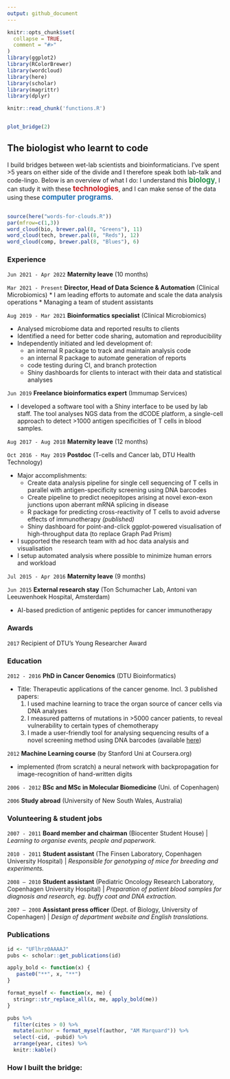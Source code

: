 ```yaml
---
output: github_document
---
```


<!-- README.md is generated from README.Rmd. Please edit that file -->

```r
knitr::opts_chunk$set(
  collapse = TRUE,
  comment = "#>"
)
library(ggplot2)
library(RColorBrewer)
library(wordcloud)
library(here)
library(scholar)
library(magrittr)
library(dplyr)
```

<!-- badges: start -->
<!-- badges: end -->

```r
knitr::read_chunk('functions.R')
```

```r
```

```r
plot_bridge(2)
```


## The biologist who learnt to code 
I build bridges between wet-lab scientists and bioinformaticians. I've spent >5 years on either side of the divide and I therefore speak both lab-talk and code-lingo. Below is an overview of what I do: I understand this <span style="color:#238B45;font-weight:bold;font-size:larger">biology</span>, I can study it with these <span style="color:#CB181D;font-weight:bold;font-size:larger">technologies</span>, and I can make sense of the data using these <span style="color:#2171B5;font-weight:bold;font-size:larger">computer programs</span>.
<!-- Expand a little, perhaps tailored to Novo -->

```r
```

```r
source(here("words-for-clouds.R"))
par(mfrow=c(1,3))
word_cloud(bio, brewer.pal(8, "Greens"), 11)
word_cloud(tech, brewer.pal(8, "Reds"), 12)
word_cloud(comp, brewer.pal(8, "Blues"), 6)
```


### Experience

`Jun 2021 - Apr 2022` **Maternity leave** (10 months)

`Mar 2021 - Present` **Director, Head of Data Science & Automation** (Clinical Microbiomics)
* I am leading efforts to automate and scale the data analysis operations
* Managing a team of student assistants

`Aug 2019 - Mar 2021` **Bioinformatics specialist** (Clinical Microbiomics)

* Analysed microbiome data and reported results to clients
* Identified a need for better code sharing, automation and reproducibility
* Independently initiated and led development of:
  - an internal R package to track and maintain analysis code
  - an internal R package to automate generation of reports
  - code testing during CI, and branch protection
  - Shiny dashboards for clients to interact with their data and statistical analyses

`Jun 2019` **Freelance bioinformatics expert** (Immumap Services)

* I developed a software tool with a Shiny interface to be used by lab staff. The tool analyses NGS data from the dCODE platform, a single-cell approach to detect >1000 antigen specificities of T cells in blood samples. 

`Aug 2017 - Aug 2018` **Maternity leave** (12 months)

`Oct 2016 - May 2019` **Postdoc** (T-cells and Cancer lab, DTU Health Technology)

* Major accomplishments:
    - Create data analysis pipeline for single cell sequencing of T cells in parallel with antigen-specificity screening using DNA barcodes
    - Create pipeline to predict neoepitopes arising at novel exon-exon junctions upon aberrant mRNA splicing in disease
    - R package for predicting cross-reactivity of T cells to avoid adverse effects of 
       immunotherapy *(published)* 
    - Shiny dashboard for point-and-click ggplot-powered visualisation of high-throughput data (to replace Graph Pad Prism)
* I supported the research team with ad hoc data analysis and visualisation
* I setup automated analysis where possible to minimize human errors 
  and workload

`Jul 2015 - Apr 2016` **Maternity leave** (9 months)
  
`Jun 2015` **External research stay** (Ton Schumacher Lab, Antoni van Leeuwenhoek Hospital, Amsterdam)

* AI-based prediction of antigenic peptides for cancer immunotherapy


<!-- #### Education -->

<!-- * `2012 - 2016`  PhD in Cancer Genomics group, DTU Bioinformatics -->
<!--     + *Title: Therapeutic applications of the cancer genome* -->
<!--     + *I used machine learning to trace the organ source of cancer cells via DNA analyses [Marquard et al, BMC Medical Genomics 2015]* -->
<!--     + *I measured patterns of mutations in >5000 cancer patients, to reveal vulnerability to certain types of chemotherapy [Marquard et al, Biomarker Research 2015]* -->
<!--     + *I made a user-friendly program for analysing sequencing results of a novel screening method using DNA barcodes [Bentzen et al, Nature Biotehcnology 2016]* -->
<!--     + *courses include: perl and unix for bioinformaticians, tumor biology, systems biology* -->

<!-- * `2012` Machine Learning course by Andrew Ng at Stanford Uni (on Coursera.org)   -->
<!--     + *completed all exercises and tests* -->
<!--     + *implemented (from scratch) a neural network with backpropagation to image-recognition of hand-written digits* -->

<!-- * `2006 - 2012` BSc and MSc in Molecular Biomedicine, Uni. of Copenhagen -->
<!--     + *2 yrs lab-work for Master thesis in malaria lab* -->
<!--     + *Hands-on experience with: cell cultures, FACS, ELISA, qPCR, Biacore * -->
<!--     + *FELASA-C animal certificate* -->
<!--     + *courses include: molecular and cell biology, genetics, pathology, biochemistry, statistics, cell signaling, immunology* -->

<!-- * `2006` Study abroad at University of New South Wales, Australia -->

### Awards

`2017` Recipient of DTU’s Young Researcher Award


### Education

`2012 - 2016` **PhD in Cancer Genomics** (DTU Bioinformatics)

* Title: Therapeutic applications of the cancer genome. Incl. 3 published papers:
    1. I used machine learning to trace the organ source of cancer cells via DNA analyses
    2. I measured patterns of mutations in >5000 cancer patients, to reveal vulnerability to certain types of chemotherapy
    3. I made a user-friendly tool for analysing sequencing results of a novel screening method using DNA barcodes (available [here](https://services.healthtech.dtu.dk/service.php?Barracoda-1.8))

  
`2012` **Machine Learning course** (by Stanford Uni at Coursera.org)  

* implemented (from scratch) a neural network with backpropagation for image-recognition of hand-written digits

`2006 - 2012` **BSc and MSc in Molecular Biomedicine** (Uni. of Copenhagen)

`2006` **Study abroad** (University of New South Wales, Australia)


### Volunteering & student jobs

`2007 - 2011` **Board member and chairman** (Biocenter Student House) | *Learning to organise events, people and paperwork.*

`2010 - 2011` **Student assistant** (The Finsen Laboratory, Copenhagen University Hospital) | *Responsible for genotyping of mice for breeding and experiments.*

`2008 – 2010` **Student assistant** (Pediatric Oncology Research Laboratory, Copenhagen University Hospital) | *Preparation of patient blood samples for diagnosis and research, eg. buffy coat and DNA extraction.*

`2007 – 2008` **Assistant press officer** (Dept. of Biology, University of Copenhagen) | *Design of department website and English translations.*



### Publications

```r
id <- "UFlhrz0AAAAJ"
pubs <- scholar::get_publications(id)

apply_bold <- function(x) {
   paste0("**", x, "**")
}

format_myself <- function(x, me) {
  stringr::str_replace_all(x, me, apply_bold(me))
}

pubs %>%
  filter(cites > 0) %>%
  mutate(author = format_myself(author, "AM Marquard")) %>% 
  select(-cid, -pubid) %>%
  arrange(year, cites) %>%
  knitr::kable()
```


### How I built the bridge:

```r
```

